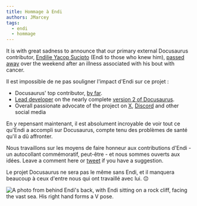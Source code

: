```yaml
---
title: Hommage à Endi
authors: JMarcey
tags:
  - endi
  - hommage
---
```


It is with great sadness to announce that our primary external Docusaurus contributor, [Endilie Yacop Sucipto](https://github.com/endiliey) (Endi to those who knew him), [passed away](https://give.asia/campaign/help_endi_beat_cancer#/updates) over the weekend after an illness associated with his bout with cancer.

<!--truncate-->

Il est impossible de ne pas souligner l'impact d'Endi sur ce projet :

- Docusaurus' top contributor, [by far](https://github.com/facebook/docusaurus/graphs/contributors).
- [Lead developer](https://docusaurus.io/blog/2018/09/11/Towards-Docusaurus-2) on the nearly complete [version 2 of Docusaurus](https://docusaurus.io/blog/2019/12/30/docusaurus-2019-recap).
- Overall passionate advocate of the project on [X](https://x.com/endiliey), [Discord](https://discord.gg/docusaurus) and other social media

En y repensant maintenant, il est absolument incroyable de voir tout ce qu'Endi a accompli sur Docusaurus, compte tenu des problèmes de santé qu'il a dû affronter.

Nous travaillons sur les moyens de faire honneur aux contributions d'Endi - un autocollant commémoratif, peut-être - et nous sommes ouverts aux idées. Leave a comment here or [tweet](https://x.com/docusaurus) if you have a suggestion.

Le projet Docusaurus ne sera pas le même sans Endi, et il manquera beaucoup à ceux d'entre nous qui ont travaillé avec lui. 😔

![A photo from behind Endi's back, with Endi sitting on a rock cliff, facing the vast sea. His right hand forms a V pose.](/img/endi.jpg)
